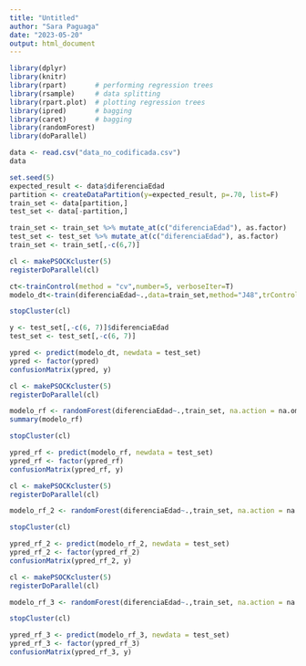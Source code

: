 ```yaml
---
title: "Untitled"
author: "Sara Paguaga"
date: "2023-05-20"
output: html_document
---
```


```r
library(dplyr)
library(knitr)
library(rpart)       # performing regression trees
library(rsample)     # data splitting 
library(rpart.plot)  # plotting regression trees
library(ipred)       # bagging
library(caret)       # bagging
library(randomForest)
library(doParallel)
```

```r
data <- read.csv("data_no_codificada.csv")
data
```

``` r
set.seed(5)
expected_result <- data$diferenciaEdad
partition <- createDataPartition(y=expected_result, p=.70, list=F)
train_set <- data[partition,]
test_set <- data[-partition,]
```

```r
train_set <- train_set %>% mutate_at(c("diferenciaEdad"), as.factor)
test_set <- test_set %>% mutate_at(c("diferenciaEdad"), as.factor)
train_set <- train_set[,-c(6,7)]
```

```r
cl <- makePSOCKcluster(5)
registerDoParallel(cl)
```


```r
ct<-trainControl(method = "cv",number=5, verboseIter=T)
modelo_dt<-train(diferenciaEdad~.,data=train_set,method="J48",trControl = ct)
```

```r
stopCluster(cl)
```

```r
y <- test_set[,-c(6, 7)]$diferenciaEdad
test_set <- test_set[,-c(6, 7)]
```


```r
ypred <- predict(modelo_dt, newdata = test_set)
ypred <- factor(ypred)
confusionMatrix(ypred, y)
```

```r
cl <- makePSOCKcluster(5)
registerDoParallel(cl)
```

```r
modelo_rf <- randomForest(diferenciaEdad~.,train_set, na.action = na.omit, mtry=10, ntree=200, verbose=T)
summary(modelo_rf)
```
```r
stopCluster(cl)
```

```r
ypred_rf <- predict(modelo_rf, newdata = test_set)
ypred_rf <- factor(ypred_rf)
confusionMatrix(ypred_rf, y)
```


```r
cl <- makePSOCKcluster(5)
registerDoParallel(cl)
```

```r
modelo_rf_2 <- randomForest(diferenciaEdad~.,train_set, na.action = na.omit, mtry=4, ntree=500, verbose=T)
```

```r
stopCluster(cl)
```

```r
ypred_rf_2 <- predict(modelo_rf_2, newdata = test_set)
ypred_rf_2 <- factor(ypred_rf_2)
confusionMatrix(ypred_rf_2, y)
```

```r
cl <- makePSOCKcluster(5)
registerDoParallel(cl)
```

```r
modelo_rf_3 <- randomForest(diferenciaEdad~.,train_set, na.action = na.omit, mtry=4, ntree=1000, verbose=T)
```

```r
stopCluster(cl)
```

```r
ypred_rf_3 <- predict(modelo_rf_3, newdata = test_set)
ypred_rf_3 <- factor(ypred_rf_3)
confusionMatrix(ypred_rf_3, y)
```



